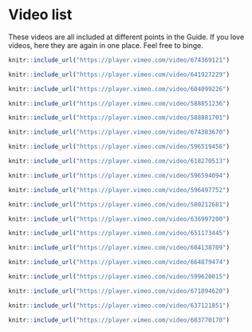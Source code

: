 # Video list{#xvideo-list}

These videos are all included at different points in the Guide. If you love videos, here they are again in one place. Feel free to binge.
```r
knitr::include_url("https://player.vimeo.com/video/674369121")
```

```r
knitr::include_url("https://player.vimeo.com/video/641927229")
```

```r
knitr::include_url("https://player.vimeo.com/video/604099226")
```

```r
knitr::include_url("https://player.vimeo.com/video/588851236")
```

```r
knitr::include_url("https://player.vimeo.com/video/588881701")
```

```r
knitr::include_url("https://player.vimeo.com/video/674383670")
```

```r
knitr::include_url("https://player.vimeo.com/video/596519456")
```

```r
knitr::include_url("https://player.vimeo.com/video/618270513")
```

```r
knitr::include_url("https://player.vimeo.com/video/596594094")
```

```r
knitr::include_url("https://player.vimeo.com/video/596497752")
```

```r
knitr::include_url("https://player.vimeo.com/video/580212681")
```

```r
knitr::include_url("https://player.vimeo.com/video/636997200")
```

```r
knitr::include_url("https://player.vimeo.com/video/651173445")
```

```r
knitr::include_url("https://player.vimeo.com/video/604138709")
```

```r
knitr::include_url("https://player.vimeo.com/video/664879474")
```

```r
knitr::include_url("https://player.vimeo.com/video/599620015")
```

```r
knitr::include_url("https://player.vimeo.com/video/671894620")
```

```r
knitr::include_url("https://player.vimeo.com/video/637121851")
```

```r
knitr::include_url("https://player.vimeo.com/video/683770170")
```

